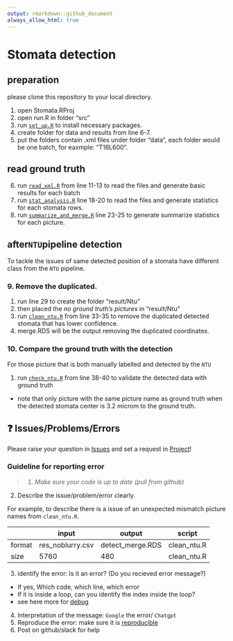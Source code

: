 ```yaml
---
output: rmarkdown::github_document
always_allow_html: true
---
```


<!-- README.md is generated from README.Rmd. Please edit that file -->

# Stomata detection

## preparation 
please clone this repository to your local directory.

1. open Stomata.RProj
2. open run.R in folder "src"
3. run [`set_up.R`](https://github.com/Illustratien/Stomata/blob/main/src/modules/set_up.R) to install necessary packages.
4. create folder for data and results from line 6-7.
5. put the folders contain .xml files under folder "data", 
   each folder would be one batch, for eaxmple: "T16L600".
   
## read ground truth 
6. run [`read_xml.R`](https://github.com/Illustratien/Stomata/blob/main/src/modules/read_xml.R) from line 11-13 to read the files and generate basic results for each batch
7. run [`stat_analysis.R`](https://github.com/Illustratien/Stomata/blob/main/src/modules/stat_analysis.R) line 18-20 to read the files and generate statistics for each stomata rows.
8. run [`summarize_and_merge.R`](https://github.com/Illustratien/Stomata/blob/main/src/modules/summarize_and_merge.R) line 23-25 to generate summarize statistics for each picture.

## after`NTU`pipeline detection 
To tackle the issues of same detected position of a stomata have different class from the `NTU` pipeline.

### 9. Remove the duplicated. 

1. run line 29 to create the folder "result/Ntu"
2. then placed the *no ground truth's pictures* in "result/Ntu"
3. run [`clean_ntu.R`](https://github.com/Illustratien/Stomata/blob/main/src/modules/check_ntu.R) from line 33-35 to remove the duplicated detected stomata that has lower confidence.
4. merge.RDS will be the output removing the duplicated coordinates.


### 10. Compare the ground truth with the detection
For those picture that is both manually labelled and detected by the `NTU`

1. run [`check_ntu.R`](https://github.com/Illustratien/Stomata/blob/main/src/modules/clean_ntu.R) from line 38-40 to validate the detected data with ground truth 
* note that only picture with the same picture name as ground truth when the detected stomata center is 3.2 microm to the ground truth. 




## ❓ Issues/Problems/Errors

Please raise your question in [Issues](https://github.com/HU-IGPS/Photosynthesis-Yichen-Model/issues) and set a request in [Project](https://github.com/orgs/HU-IGPS/projects/3)!


### Guideline for reporting error

> 1. *Make sure your code is up to date (pull from github)* 

2. Describe the issue/problem/error clearly.

For example, to describe there is a issue of an unexpected mismatch picture names from `clean_ntu.R`. 

| |input | output |script|
|-------|------|------|----------|
| format |res_noblurry.csv |detect_merge.RDS| clean_ntu.R|
| size |5760 |480| clean_ntu.R|


3. identify the error: Is it an error? (Do you recieved error message?)
  * If yes, Which code, which line, which error
  * If it is inside a loop, can you identify the index inside the loop?
  * see here more for [debug](https://ericlippert.com/2014/03/05/how-to-debug-small-programs/)
4. Interpretation of the message: `Google` the error/ `Chatgpt` 
5. Reproduce the error: make sure it is [reproducible](https://stackoverflow.com/help/minimal-reproducible-example)
6. Post on github/slack for help

